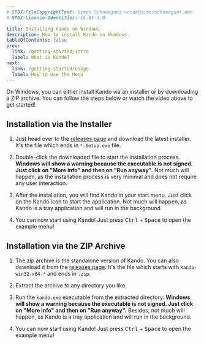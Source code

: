 ```yaml
---
# SPDX-FileCopyrightText: Simon Schneegans <code@simonschneegans.de>
# SPDX-License-Identifier: CC-BY-4.0

title: Installing Kando on Windows
description: How to install Kando on Windows.
tableOfContents: false
prev:
  link: /getting-started/intro
  label: What is Kando?
next:
  link: /getting-started/usage
  label: How to Use the Menu
---
```



<YouTube id="T4iC99HM5bo" />

<Intro>
On Windows, you can either install Kando via an installer or by downloading a ZIP archive.
You can follow the steps below or watch the video above to get started!
</Intro>


## <Icon name="solar:cloud-download-bold-duotone" class="inline-icon" /> Installation via the Installer


<Steps>

1. Just head over to the [releases page](https://github.com/kando-menu/kando/releases) and download the latest installer. It's the file which ends in `*.Setup.exe` file.

2. Double-click the downloaded file to start the installation process. **Windows will show a warning because the executable is not signed. Just click on "More info" and then on "Run anyway".** Not much will happen, as the installation process is very minimal and does not require any user interaction.

3. After the installation, you will find Kando in your start menu. Just click on the Kando icon to start the application. Not much will happen, as Kando is a tray application and will run in the background.

4. You can now start using Kando! Just press <kbd>Ctrl</kbd> + <kbd>Space</kbd> to open the example menu!

</Steps>

## <Icon name="solar:zip-file-bold-duotone" class="inline-icon" /> Installation via the ZIP Archive

<Steps>

1. The zip archive is the standalone version of Kando. You can also download it from the [releases page](https://github.com/kando-menu/kando/releases). It's the file which starts with `Kando-win32-x64-*` and ends in `.zip`.

2. Extract the archive to any directory you like.

3. Run the `kando.exe` executable from the extracted directory. **Windows will show a warning because the executable is not signed. Just click on "More info" and then on "Run anyway".** Besides, not much will happen, as Kando is a tray application and will run in the background.

4. You can now start using Kando! Just press <kbd>Ctrl</kbd> + <kbd>Space</kbd> to open the example menu!

</Steps>